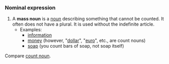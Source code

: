 ===Nominal expression===
# A '''mass noun''' is a [[noun]] describing something that cannot be counted. It often does not have a plural. It is used without the indefinite article.
#*Examples:
#** [[information]]
#** [[money]] (however, "[[dollar]]", "[[euro]]", etc., are count nouns)
#** [[soap]] (you count bars of soap, not soap itself)

Compare [[count noun]].